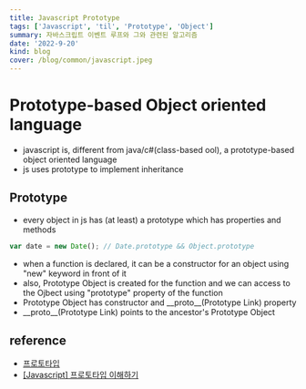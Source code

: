 ```yaml
---
title: Javascript Prototype
tags: ['Javascript', 'til', 'Prototype', 'Object']
summary: 자바스크립트 이벤트 루프와 그와 관련된 알고리즘
date: '2022-9-20'
kind: blog
cover: /blog/common/javascript.jpeg
---
```


# Prototype-based Object oriented language

- javascript is, different from java/c#(class-based ool), a prototype-based object oriented language
- js uses prototype to implement inheritance

## Prototype

- every object in js has (at least) a prototype which has properties and methods

```js
var date = new Date(); // Date.prototype && Object.prototype
```

- when a function is declared, it can be a constructor for an object using "new" keyword in front of it
- also, Prototype Object is created for the function and we can access to the Ojbect using "prototype" property of the function
- Prototype Object has constructor and \_\_proto\_\_(Prototype Link) property
- \_\_proto\_\_(Prototype Link) points to the ancestor's Prototype Object

## reference

- [프로토타입](http://www.tcpschool.com/javascript/js_object_prototype)
- [[Javascript] 프로토타입 이해하기](https://medium.com/@bluesh55/javascript-prototype-%EC%9D%B4%ED%95%B4%ED%95%98%EA%B8%B0-f8e67c286b67)
